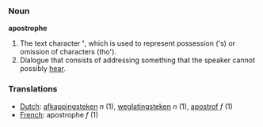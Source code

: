 === Noun ===

'''apostrophe'''

#The text character <b>'</b>, which is used to represent possession ('s) or omission of characters (tho').
#Dialogue that consists of addressing something that the speaker cannot possibly [[hear]].

=== Translations ===
*[[Dutch]]: [[afkappingsteken]] ''n'' (1), [[weglatingsteken]] ''n'' (1), [[apostrof]] ''f'' (1)
*[[French]]: apostrophe ''f'' (1)